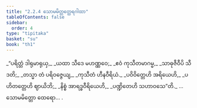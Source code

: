 ```yaml
---
title: "2.2.4 သောမမိတ္တတ္ထေရဂါထာ"
tableOfContents: false
sidebar:
  order: 4
type: "tipitaka"
basket: "su"
book: "th1"
---
```



<DynamicBreadcrumb />

<Division number="147" book="th1" e="ch" v="19" p="250">

<Paragraph number="315" type="verses" book="th1">
_“ပရိတ္တံ ဒါရုမာရုယှ,_  
_ယထာ သီဒေ မဟဏ္ဏဝေ;_  
_ဧဝံ ကုသီတမာဂမ္မ,_  
_သာဓုဇီဝီပိ သီဒတိ;_  
_တသ္မာ တံ ပရိဝဇ္ဇေယျ,_  
_ကုသီတံ ဟီနဝီရိယံ._  

</Paragraph>

</Division>
<Division number="148" book="th1" e="ch" v="19" p="251">

<Paragraph number="316" type="verses" book="th1">
_ပဝိဝိတ္တေဟိ အရိယေဟိ,_  
_ပဟိတတ္တေဟိ ဈာယိဘိ;_  
_နိစ္စံ အာရဒ္ဓဝီရိယေဟိ,_  
_ပဏ္ဍိတေဟိ သဟာဝသေ”တိ._  


</Paragraph>
</Division>

<Paragraph number="317" type="center" book="th1">
…  သောမမိတ္တော ထေရော… .
</Paragraph>